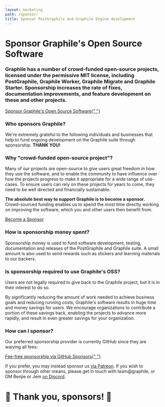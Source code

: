 ```yaml
---
layout: marketing
path: /sponsor/
title: Sponsor PostGraphile and Graphile Engine development
---
```



<MarketingLayout blue>
<Hero bg="white">

# Sponsor Graphile's Open Source Software

</Hero>

<MarketingSection bg="white" left maxWidth>
<h3>
  Graphile has a number of crowd-funded open-source projects, licensed under
  the permissive MIT license, including PostGraphile, Graphile Worker,
  Graphile Migrate and Graphile Starter. Sponsorship increases the rate of
  fixes, documentation improvements, and feature development on these and
  other projects.
</h3>

<div class="flex">
  <a class="button--solid" href="https://github.com/users/benjie/sponsorship">
    Sponsor Graphile's Open Source Software{" "}
    <span class="fas fa-fw fa-external-link-square-alt" />
  </a>
</div>

</MarketingSection>
<MarketingDivide from="white" to="medium" />

<MarketingSection bg="medium">

### Who sponsors Graphile?

<div style={{maxWidth: '48rem', margin: '0 auto'}}>

We're extremely grateful to the following individuals and businesses that help
to fund ongoing development on the Graphile suite through sponsorship. **THANK
YOU!**

</div>

<!-- SPONSORS_BEGIN -->

<Sponsors level="featured">
  <Sponsor
    name="Chad Furman"
    avatar="/images/sponsors/chadf.png"
    href="http://chads.website"
  />
  <Sponsor
    name="Storyscript"
    avatar="/images/sponsors/storyscript.png"
    href="https://storyscript.com/?utm_source=postgraphile"
    business
  />
  <Sponsor
    name="Postlight"
    avatar="/images/sponsors/postlight.jpg"
    href="https://postlight.com/?utm_source=graphile"
    business
  />
  <Sponsor
    name="Surge.io"
    avatar="/images/sponsors/surge.png"
    href="https://surge.io/"
    business
  />
</Sponsors>
<Sponsors level="leaders">
  <Sponsor name="Joe Dennis" />
  <Sponsor
    name="Qwick"
    avatar="/images/sponsors/qwick.png"
    href="https://qwick.com/"
    business
  />
  <Sponsor name="domonda" avatar="/images/sponsors/domonda.png" business />
  <Sponsor name="Jack Dinker" />
  <Sponsor name="DocIQ" avatar="/images/sponsors/dociq.png" business />
  <Sponsor name="Robert Claypool" />
  <Sponsor name="Nigel Taylor" />
  <Sponsor
    name="Sterblue"
    avatar="/images/sponsors/sterblue.png"
    href="https://www.sterblue.com/"
    business
  />
  <Sponsor name="HR-ON" avatar="/images/sponsors/hron.png" business />
  <Sponsor name="Dovetail" business />
  <Sponsor name="Ian Stewart" />
  <Sponsor
    name="Jacob Gillespie"
    avatar="/images/sponsors/jacobwgillespie.jpg"
  />
  <Sponsor
    name="Politics Rewired"
    avatar="/images/sponsors/politics-rewired.png"
    href="https://politicsrewired.com/"
    business
  />
  <Sponsor name="Cameron Ellis" />
  <Sponsor
    name="Luxor Labs"
    avatar="/images/sponsors/luxorlabs.jpeg"
    business
  />
  <Sponsor name="sunroominc" business />
  <Sponsor name="Qloo" avatar="/images/sponsors/qloo.svg" business />
</Sponsors>
<Sponsors level="supporters">
  <Sponsor name="stlbucket" />
  <Sponsor name="Simon Elliott" />
  <Sponsor name="Sam Levin" />
  <Sponsor name="Matt Bretl" contributor />
  <Sponsor name="Daniel Einspanjer" />
  <Sponsor name="Chris Watland" />
  <Sponsor name="Mark" />
  <Sponsor name="innovation.rocks" business />
  <Sponsor name="Daniel Woelfel" />
  <Sponsor name="Philipp Litzenberger" />
  <Sponsor name="apoland" />
  <Sponsor name="James Rascoe" />
  <Sponsor name="Bjørn Michelsen" />
  <Sponsor name="CJ" />
  <Sponsor name="Mansoor Razzaq" />
  <Sponsor name="Ryan Yeske" />
  <Sponsor name="Keith Layne" />
  <Sponsor name="Olli Selamaa" />
  <Sponsor name="qoby" />
  <Sponsor name="Paul Melnikow" />
  <Sponsor name="Stéphane Klein" />
  <Sponsor name="Kadi Kraman" />
  <Sponsor name="Dani Kenan" />
  <Sponsor name="Vinzenz Weber" />
  <Sponsor name="Jimmy Liu" />
  <Sponsor name="OnThisSpot" />
  <Sponsor name="Splitgraph" business />
  <Sponsor name="Zippr.io" business />
</Sponsors>
<Sponsors level="backers">
  <Sponsor name="plus 68 more backers..." plain />
</Sponsors>

<!-- SPONSORS_END -->

</MarketingSection>
<MarketingDivide from="medium" to="dark" via="light" down />

<MarketingSection bg="dark" left maxWidth>

### Why "crowd-funded open-source project"?

Many of our projects are open-source to give users great freedom in how they use
the software, and to enable the community to have influence over how the
projects progress to make it appropriate for a wide range of use-cases. To
ensure users can rely on these projects for years to come, they need to be well
directed and financially sustainable.

**The absolute best way to support Graphile is to become a sponsor.**
Crowd-sourced funding enables us to spend the most time directly working on
improving the software, which you and other users then benefit from.

<div class="flex">
  <a class="button--solid" href="https://github.com/users/benjie/sponsorship">
    Become a Sponsor <span class="fas fa-fw fa-external-link-square-alt" />
  </a>
</div>

</MarketingSection>
<MarketingDivide from="dark" to="light" />
<MarketingSection bg="light" left maxWidth>

### How is sponsorship money spent?

Sponsorship money is used to fund software development, testing, documentation
and releases of the PostGraphile and Graphile suite. A small amount is also used
to send rewards such as stickers and learning materials to our backers.

</MarketingSection>
<MarketingDivide from="light" to="medium" down />
<MarketingSection bg="medium" left maxWidth>

### Is sponsorship required to use Graphile's OSS?

Users are not legally required to give back to the Graphile project, but it is
in their interest to do so.

By significantly reducing the amount of work needed to achieve business goals
and reducing running costs, Graphile's software results in huge time and money
savings for users. We encourage organizations to contribute a portion of these
savings back, enabling the projects to advance more rapidly, and result in even
greater savings for your organization.

</MarketingSection>
<MarketingDivide from="medium" to="dark" via="light" />
<MarketingSection bg="dark" left maxWidth>

### How can I sponsor?

Our preferred sponsorship provider is currently GitHub since they are waiving
all fees:

<div class="tc">
  <a class="button--solid" href="https://github.com/users/benjie/sponsorship">
    Fee-free sponsorship via GitHub Sponsors{" "}
    <span class="fas fa-fw fa-external-link-square-alt" />
  </a>
</div>

If you prefer, you may instead sponsor us
[via Patreon](https://www.patreon.com/benjie). If you wish to sponsor through
other means, please get in touch with team@graphile, or DM Benjie or Jem
[on Discord](http://discord.gg/graphile).

# 🙏 Thank you, sponsors! 🙏

</MarketingSection>
</MarketingLayout>
